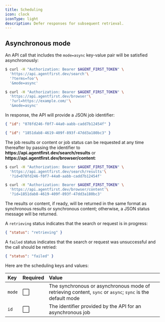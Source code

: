 ```yaml
---
title: Scheduling
icon: clock
iconType: light
description: Defer responses for subsequent retrieval.
---
```


## Asynchronous mode

An API call that includes the `mode=async` key-value pair will be satisfied asynchronously:

```bash
$ curl -H "Authorization: Bearer $AGENT_FIRST_TOKEN" \
  'https://api.agentfirst.dev/search'\
  '?terms=foo'\
  '&mode=async'
```

```bash
$ curl -H "Authorization: Bearer $AGENT_FIRST_TOKEN" \
  'https://api.agentfirst.dev/browser'\
  '?url=https://example.com/'\
  '&mode=async'
```

In response, the API will provide a JSON job identifier:

```json
{ "id": "078fd246-f0f7-44a0-aabb-cadd7b12454f" }
```

```json
{ "id": "1851dab8-4619-409f-893f-47dd3a180bc3" }
```

The job results or content or job status can be requested at any time thereafter by passing the
identifier to **https://&zwj;api.agentfirst.dev/search/results** or
**https://&zwj;api.agentfirst.dev/browser/content**:

```bash
$ curl -H "Authorization: Bearer $AGENT_FIRST_TOKEN" \
  'https://api.agentfirst.dev/search/results'\
  '?id=078fd246-f0f7-44a0-aabb-cadd7b12454f'
```

```bash
$ curl -H "Authorization: Bearer $AGENT_FIRST_TOKEN" \
  'https://api.agentfirst.dev/browser/content'\
  '?id=1851dab8-4619-409f-893f-47dd3a180bc3'
```

The results or content, if ready, will be returned in the <Link href='search#response-format'>same
format as synchronous results</Link> or <Link href='browser#response-format'>synchronous
content</Link>; otherwise, a JSON status message will be returned.

A `retrieving` status indicates that the search or request is in progress:

```json
{ "status": "retrieving" }
```

A `failed` status indicates that the search or request was unsuccessful and the call should be
retried:

```json
{ "status": "failed" }
```

Here are the scheduling keys and values:

| Key    | Required | Value                                                                                                     |
| :----- | :------- | :-------------------------------------------------------------------------------------------------------- |
| `mode` | ⬜       | The synchronous or asynchronous mode of retrieving content, `sync` or `async`; `sync` is the default mode |
| `id`   | ⬜       | The identifier provided by the API for an asynchronous job                                                |

